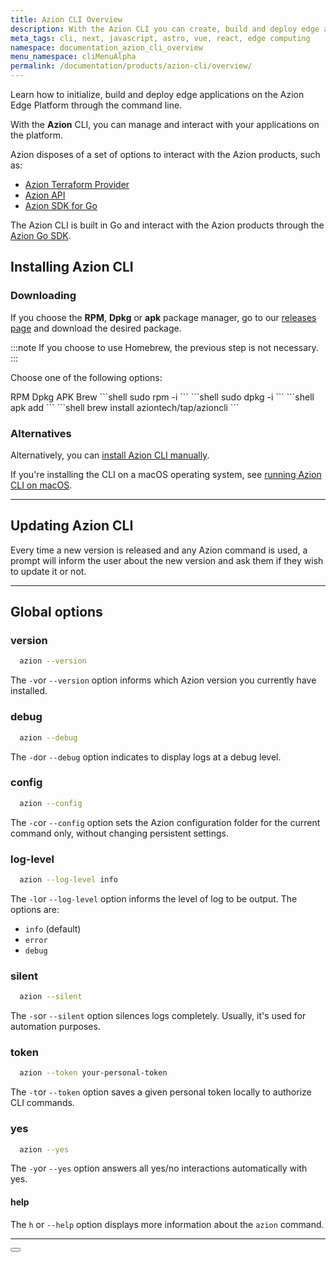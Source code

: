 ```yaml
---
title: Azion CLI Overview
description: With the Azion CLI you can create, build and deploy edge applications using a terminal.
meta_tags: cli, next, javascript, astro, vue, react, edge computing
namespace: documentation_azion_cli_overview
menu_namespace: cliMenuAlpha
permalink: /documentation/products/azion-cli/overview/
---
```



Learn how to initialize, build and deploy edge applications on the Azion Edge Platform through the command line.

With the **Azion** CLI, you can manage and interact with your applications on the platform. 

Azion disposes of a set of options to interact with the Azion products, such as: 

- [Azion Terraform Provider](en/documentation/products/terraform-provider/)
- [Azion API](https://api.azion.com/)
- [Azion SDK for Go](/en/documentation/devtools/sdk/go/)

The Azion CLI is built in Go and interact with the Azion products through the [Azion Go SDK](/en/documentation/devtools/sdk/go/). 

## Installing Azion CLI

### Downloading

If you choose the **RPM**, **Dpkg** or **apk** package manager, go to our [releases page](https://github.com/aziontech/azion-cli/releases) and download the desired package.

:::note 
If you choose to use Homebrew, the previous step is not necessary.
:::

Choose one of the following options: 



<Tabs client:visible sharedStore="package-managers">
<Fragment slot="tab.rpm">RPM</Fragment>
<Fragment slot="tab.dpkg">Dpkg</Fragment>
<Fragment slot="tab.apk">APK</Fragment>
<Fragment slot="tab.brew">Brew</Fragment>


<Fragment slot="panel.rpm">
<slot name="rpm" />
```shell
sudo rpm -i <downloaded_file>
```
</Fragment><Fragment slot="panel.dpkg">
<slot name="dpkg" />
```shell
sudo dpkg -i <downloaded_file>
```
</Fragment><Fragment slot="panel.apk">
<slot name="apk" />
```shell
apk add <downloaded_file>
```
</Fragment>
<Fragment slot="panel.brew">
<slot name="brew" />
```shell
brew install aziontech/tap/azioncli
```
</Fragment>
</Tabs>

### Alternatives

Alternatively, you can [install Azion CLI manually](/en/documentation/products/guides/cli-installing-manually/).

If you're installing the CLI on a macOS operating system, see [running Azion CLI on macOS](/en/documentation/products/guides/cli-running-macos/).

---

## Updating Azion CLI

Every time a new version is released and any Azion command is used, a prompt will inform the user about the new version
and ask them if they wish to update it or not.

---

## Global options 

### version 

```sh 
  azion --version
```

The `-v`or `--version` option informs which Azion version you currently have installed.

### debug 

```sh 
  azion --debug
```

The `-d`or `--debug` option indicates to display logs at a debug level.

### config 

```sh 
  azion --config
```

The `-c`or `--config` option sets the Azion configuration folder for the current command only, without changing persistent settings.

### log-level 

```sh 
  azion --log-level info
```

The `-l`or `--log-level` option informs the level of log to be output. The options are: 

- `info` (default)
- `error` 
- `debug`

### silent 

```sh 
  azion --silent
```

The `-s`or `--silent` option silences logs completely. Usually, it's used for automation purposes.

### token 

```sh 
  azion --token your-personal-token
```

The `-t`or `--token` option saves a given personal token locally to authorize CLI commands.

### yes 

```sh 
  azion --yes
```

The `-y`or `--yes` option answers all yes/no interactions automatically with yes.

#### help

The `h` or `--help` option displays more information about the `azion` command.

---
 
<Button href="/en/documentation/products/cli/overview/" text="previous versions of Azion CLI 1.0.0"> 
</Button>